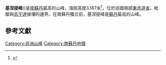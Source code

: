 {{Infobox mountain
| Name = 基涅提峰
| Photo = Sudan Kinyeti.jpg
| photo_caption = 
| Photo size = 250
| Elevation = 3,187米
| elevation_ref = 
| Prominence = 2,120米
| prominence_ref = 
| pushpin_map = South Sudan
| pushpin_map_caption = Location in South Sudan
| map_size =
| label_position = top
| listing = 
| Location = {{flag|South Sudan}}
| range = 
| latd = 3 | latm = 56 | lats = 51 | latNS = N
| longd = 32 | longm = 54 | longs = 32 | longEW = E
| coordinates_ref = 
| topo = 
| type = 
| age = 
| first_ascent = 
| easiest_route = 
}}

'''基涅提峰'''({{lang-en|Mount kinyeti}})是[[南蘇丹|南蘇丹]]最高的山峰，海拔高度3,187米<ref>{{cite web
 |url=http://www.britannica.com/EBchecked/topic/318949/Mount-Kinyeti
 |title=Mount Kinyeti
 |work=Encyclopedia Britannica
 |accessdate=2011-07-06
 |archive-date=2012-11-23
 |archive-url=https://web.archive.org/web/20121123000110/http://www.britannica.com/EBchecked/topic/318949/Mount-Kinyeti
 |dead-url=no
 }}</ref>，位於該國南部[[東赤道省|東赤道省]]，毗鄰與[[烏干達|烏干達]]接壤的邊界。在南蘇丹獨立前，基涅提峰是[[蘇丹|蘇丹]]最高的山峰。

==參考文獻==
{{Reflist}}

[[Category:非洲山峰|Category:非洲山峰]]
[[Category:南蘇丹地理|Category:南蘇丹地理]]

{{SouthSudan-stub}}
